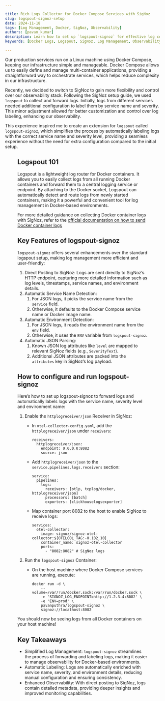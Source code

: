 ```yaml
---

title: Rich Logs Collector for Docker Compose Services with SigNoz
slug: logspout-signoz-setup
date: 2024-11-18
tags: [Log Management, Docker, SigNoz, Observability]
authors: [pavan_kumar]
description: Learn how to set up `logspout-signoz` for effective log collection, labeling, and forwarding from Docker containers to SigNoz. Simplify your log management and improve observability.
keywords: [Docker Logs, Logspout, SigNoz, Log Management, Observability, DevOps, Log Labeling]

---
```


Our production services run on a Linux machine using Docker Compose, keeping our infrastructure simple and manageable. Docker Compose allows us to easily define and manage multi-container applications, providing a straightforward way to orchestrate services, which helps reduce complexity in our infrastructure.

Recently, we decided to switch to SigNoz to gain more flexibility and control over our observability stack. Following the SigNoz setup guide, we used `logspout` to collect and forward logs. Initially, logs from different services needed additional configuration to label them by service name and severity. This minor adjustment allowed for better customization and control over log labeling, enhancing our observability.

This experience inspired me to create an extension for `logspout` called `logspout-signoz`, which simplifies the process by automatically labeling logs with the correct service name and severity level, providing a seamless experience without the need for extra configuration compared to the initial setup.

<Figure src="/img/blog/2024/11/logspout-signoz-setup-Screenshot_2024-11-05_at_7.52.42_PM.webp" alt="" caption="" />

## Logspout 101

Logspout is a lightweight log router for Docker containers. It allows you to easily collect logs from all running Docker containers and forward them to a central logging service or endpoint. By attaching to the Docker socket, Logspout can automatically detect and route logs from newly started containers, making it a powerful and convenient tool for log management in Docker-based environments.

For more detailed guidance on collecting Docker container logs with SigNoz, refer to the <a href="https://www.notion.so/Rich-Logs-Collector-for-Docker-Compose-Services-131fcc6bcd198127a898f7f05cc1b973?pvs=21" rel="noopener noreferrer nofollow" target="_blank">official documentation on how to send Docker container logs</a>

## Key Features of logspout-signoz

`logspout-signoz` offers several enhancements over the standard logspout setup, making log management more efficient and user-friendly:

1. Direct Posting to SigNoz: Logs are sent directly to SigNoz’s HTTP endpoint, capturing more detailed information such as log levels, timestamps, service names, and environment details.
2. Automatic Service Name Detection:
    1. For JSON logs, it picks the service name from the `service` field.
    2. Otherwise, it defaults to the Docker Compose service name or Docker image name.
3. Automatic Environment Detection:
    1. For JSON logs, it reads the environment name from the `env` field.
    2. Otherwise, it uses the `ENV` variable from `logspout-signoz`.
4. Automatic JSON Parsing:
    1. Known JSON log attributes like `level` are mapped to relevant SigNoz fields (e.g., `SeverityText`).
    2. Additional JSON attributes are packed into the `attributes` key in SigNoz’s log payload.

## How to configure and run logspout-signoz

Here’s how to set up logspout-signoz to forward logs and automatically labels logs with the service name, severity level and environment name:

1. Enable the `httplogreceiver/json` Receiver in SigNoz:
    - In `otel-collector-config.yaml`, add the `httplogreceiver/json` under `receivers`:
        
        ```
        receivers:
          httplogreceiver/json:
            endpoint: 0.0.0.0:8082
            source: json
        ```
        
    - Add `httplogreceiver/json` to the `service.pipelines.logs.receivers` section:
        
        ```
        service:
          pipelines:
            logs:
              receivers: [otlp, tcplog/docker, httplogreceiver/json]
              processors: [batch]
              exporters: [clickhouselogsexporter]
        ```
        
    - Map container port 8082 to the host to enable SigNoz to receive logs:
        
        ```
        services:
          otel-collector:
            image: signoz/signoz-otel-collector:${OTELCOL_TAG:-0.102.10}
            container_name: signoz-otel-collector
            ports:
              - "8082:8082" # SigNoz logs
        ```
        
2. Run the `logspout-signoz` Container:
    - On the host machine where Docker Compose services are running, execute:
        
        ```
        docker run -d \
            --volume=/var/run/docker.sock:/var/run/docker.sock \
            -e 'SIGNOZ_LOG_ENDPOINT=http://1.2.3.4:8082' \
            -e 'ENV=prod' \
            pavanputhra/logspout-signoz \
            signoz://localhost:8082
        ```
        

You should now be seeing logs from all Docker containers on your host machine!

## Key Takeaways

- Simplified Log Management: `logspout-signoz` streamlines the process of forwarding and labeling logs, making it easier to manage observability for Docker-based environments.
- Automatic Labeling: Logs are automatically enriched with service name, severity, and environment details, reducing manual configuration and ensuring consistency.
- Enhanced Observability: With direct posting to SigNoz, logs contain detailed metadata, providing deeper insights and improved monitoring capabilities.